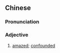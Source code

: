 {{also|纳罕}}
==Chinese==
{{zh-forms|s=纳罕}}

===Pronunciation===
{{zh-pron
|m=nàhǎn
|cat=a
}}

===Adjective===
{{zh-adj}}

# {{lb|zh|literary}} [[amazed]]; [[confounded]]